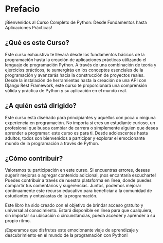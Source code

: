 # Prefacio

¡Bienvenidos al Curso Completo de Python: Desde Fundamentos hasta Aplicaciones Prácticas!

## ¿Qué es este Curso?
Este curso exhaustivo te llevará desde los fundamentos básicos de la programación hasta la creación de aplicaciones prácticas utilizando el lenguaje de programación Python. A través de una combinación de teoría y ejercicios prácticos, te sumergirás en los conceptos esenciales de la programación y avanzarás hacia la construcción de proyectos reales. Desde la instalación de herramientas hasta la creación de una API con Django Rest Framework, este curso te proporcionará una comprensión sólida y práctica de Python y su aplicación en el mundo real.

## ¿A quién está dirigido?
Este curso está diseñado para principiantes y aquellos con poca o ninguna experiencia en programación. No importa si eres un estudiante curioso, un profesional que busca cambiar de carrera o simplemente alguien que desea aprender a programar: este curso es para ti. Desde adolescentes hasta adultos, todos son bienvenidos a participar y explorar el emocionante mundo de la programación a través de Python.

## ¿Cómo contribuir?
Valoramos tu participación en este curso. Si encuentras errores, deseas sugerir mejoras o agregar contenido adicional, ¡nos encantaría escucharte! Puedes contribuir a través de nuestra plataforma en línea, donde puedes compartir tus comentarios y sugerencias. Juntos, podemos mejorar continuamente este recurso educativo para beneficiar a la comunidad de estudiantes y entusiastas de la programación.

Este libro ha sido creado con el objetivo de brindar acceso gratuito y universal al conocimiento. Estará disponible en línea para que cualquiera, sin importar su ubicación o circunstancias, pueda acceder y aprender a su propio ritmo.

¡Esperamos que disfrutes este emocionante viaje de aprendizaje y descubrimiento en el mundo de la programación con Python!